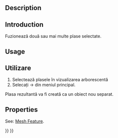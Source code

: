 <languages/>

{{Docnav
|[[Mesh_CrossSections|CrossSections]]
|[[Mesh_SplitComponents|SplitComponents]]
|[[Mesh_Workbench|Mesh]]
|IconL=Mesh_CrossSections.svg
|IconR=Mesh_SplitComponents.svg
|IconC=Workbench_Mesh.svg
}}

<div class="mw-translate-fuzzy">
{{GuiCommand|Name=Mesh Merge‏‎|MenuLocation=Meshes → Merge|Workbenches=[[Mesh Workbench|Mesh]]|Shortcut=|SeeAlso=[[Mesh_Union|Boolean Union]]}}
</div>

==Description==

<div class="mw-translate-fuzzy">
==Introduction==
Fuzionează două sau mai multe plase selectate.
</div>

==Usage==

<div class="mw-translate-fuzzy">
==Utilizare==
#Selectează plasele în vizualizarea arborescentă
#Selecați {{KEY| Meshes}}  →  {{KEY| Merge}}  din meniul principal.
Plasa rezultantă va fi creată  ca un obiect nou separat.
</div>

==Properties==

See: [[Mesh_Feature|Mesh Feature]].


{{Docnav
|[[Mesh_CrossSections|CrossSections]]
|[[Mesh_SplitComponents|SplitComponents]]
|[[Mesh_Workbench|Mesh]]
|IconL=Mesh_CrossSections.svg
|IconR=Mesh_SplitComponents.svg
|IconC=Workbench_Mesh.svg
}}

{{Mesh Tools navi{{#translation:}}}}
{{Userdocnavi{{#translation:}}}}
{{clear}}